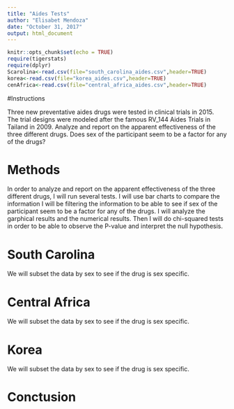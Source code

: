 ---
title: "Aides Tests"
author: "Elisabet Mendoza"
date: "October 31, 2017"
output: html_document
---

```{r setup, include=FALSE}
knitr::opts_chunk$set(echo = TRUE)
require(tigerstats)
require(dplyr)
Scarolina<-read.csv(file="south_carolina_aides.csv",header=TRUE)
korea<-read.csv(file="korea_aides.csv",header=TRUE)
cenAfrica<-read.csv(file="central_africa_aides.csv",header=TRUE)
```

#Instructions

Three new preventative aides drugs were tested in clinical trials in 2015. The trial designs were modeled after the famous RV_144 Aides Trials in Tailand in 2009.  Analyze and report on the apparent effectiveness of the three different drugs. Does sex of the participant seem to be a factor for any of the drugs?

# Methods

In order to analyze and report on the apparent effectiveness of the three different drugs, I will run several tests. I will use bar charts to compare the information I will be filtering the information to be able to see if sex of the participant seem to be a factor for any of the drugs. I will analyze the garphical results and the numerical results. Then I will do chi-squared tests in order to be able to observe the P-value and interpret the null hypothesis.

# South Carolina

We will subset the data by sex to see if the drug is sex specific.



# Central Africa

We will subset the data by sex to see if the drug is sex specific.



# Korea

We will subset the data by sex to see if the drug is sex specific.



# Conctusion